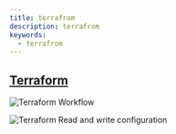 ```yaml
---
title: terrafrom
description: terrafrom
keywords:
  - terrafrom
---
```



## [Terraform](https://jayendrapatil.com/terraform-cheat-sheet/)

![Terraform Workflow](/img/software-development/programming/terraform/Terraform_Workflow-1536x737.png)

![Terraform Read and write configuration](/img/software-development/programming/terraform/terraform_sample-1498x2048.png)

